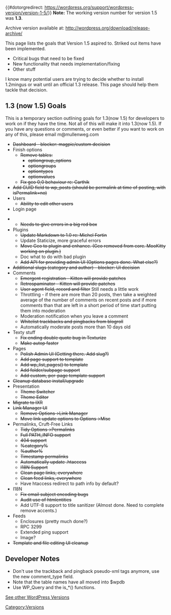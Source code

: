 {{#dotorgredirect: https://wordpress.org/support/wordpress-version/version-1-5/}}
'''Note:''' The working version number for version 1.5 was '''1.3'''.

Archive version available at: http://wordpress.org/download/release-archive/

This page lists the goals that Version 1.5 aspired to. Striked out items have been implemented.

* Critical bugs that need to be fixed
* New functionality that needs implementation/fixing
* Other stuff

I know many potential users are trying to decide whether to install 1.2mingus or wait until an official 1.3 release.  This page should help them tackle that decision.

== 1.3 (now 1.5) Goals ==

This is a temporary section outlining goals for 1.3(now 1.5) for developers to work on if they have the time. Not all of this will make it into 1.3(now 1.5). If you have any questions or comments, or even better if you want to work on any of this, please email m@mullenweg.com

* <del>Dashboard - blocker: magpie/custom decision</del>
* Finish options
** <del>Remove tables:</del>
*** <del>optiongroup_options</del>
*** <del>optiongroups</del>
*** <del>optiontypes</del>
*** <del>optionvalues</del>
** <del>Fix geo 0;0 behaviour re: Carthik</del>
* <del>Add GUID field to wp_posts (should be permalink at time of posting, with isPermalink=no)</del>
* Users
** <del>Ability to edit other users</del>
* Login page

** <del>Needs to give errors in a big red box</del>
* Plugins
** <del>Update Markdown to 1.0 re: Michel Fortin</del>
** Update Staticize, more graceful errors
** <del>Move Geo to plugin and enhance. (Geo removed from core. MooKitty working on plugin.)</del>
** Doc what to do with bad plugin
** <del>Add API for providing admin UI (Options pages done.  What else?)</del>
* <del>Additional slugs (category and author) - blocker: UI decision</del>
* Comments
** <del>Emergent registration - Kitten will provide patches</del>
** <del>Retrospaminator - Kitten will provide patches</del>
** <del>User agent field, record and filter</del> Still needs a little work
** Throttling - if there are more than 20 posts, then take a weighted average of the number of comments on recent posts and if more comments than that are left in a short period of time start putting them into moderation
** Moderation notification when you leave a comment
** <del>Whitelist trackbacks and pingbacks from blogroll</del>
** Automatically moderate posts more than 10 days old
* Texty stuff
** <del>Fix ending double quote bug in Texturize</del>
** <del>Make autop faster</del>
* Pages
** <del>Polish Admin UI (Getting there.  Add slug?)</del>
** <del>Add page support to template</del>
** <del>Add wp_list_pages() to template</del>
** <del>Add folder/subpage support</del>
** <del>Add custom, per-page template support</del>
* <del>Cleanup database install/upgrade</del>
* Presentation
** <del>Theme Switcher</del>
** <del>Theme Editor</del>
* <del>Migrate to IXR</del>
* <del>Link Manager UI</del>
** <del>Remove Options->Link Manager</del>
** <del>Move link update options to Options->Misc</del>
* Permalinks, Cruft-Free Links
** <del>Tidy Options->Permalinks</del>
** <del>Full PATH_INFO support</del>
** <del>404 support</del>
** <del>%category%</del>
** <del>%author%</del>
** <del>Timestamp permalinks</del>
** <del>Automatically update .htaccess</del>
** <del>I18N Support</del>
** <del>Clean page links, everywhere</del>
** <del>Clean feed links, everywhere</del>
** Have htaccess redirect to path info by default?
* I18N
** <del>Fix email subject encoding bugs</del>
** <del>Audit use of htmlentities</del>
** Add UTF-8 support to title sanitizer (Almost done.  Need to complete remove accents.)
* Feeds
** Enclosures (pretty much done?)
** RPC 3299
** Extended ping support
** Image?
* <del>Template and file editing UI cleanup</del>

== Developer Notes ==

* Don't use the trackback and pingback pseudo-xml tags anymore, use the new comment_type field.
* Note that the table names have all moved into $wpdb
* Use WP_Query and the is_*() functions.

[[WordPress Versions|See other WordPress Versions]]

{{Versions}}

[[Category:Versions]]